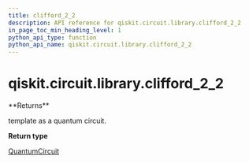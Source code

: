```yaml
---
title: clifford_2_2
description: API reference for qiskit.circuit.library.clifford_2_2
in_page_toc_min_heading_level: 1
python_api_type: function
python_api_name: qiskit.circuit.library.clifford_2_2
---
```


# qiskit.circuit.library.clifford\_2\_2

<Function id="qiskit.circuit.library.clifford_2_2" name="clifford_2_2" isDedicatedPage={true} github="https://github.com/qiskit/qiskit/tree/stable/0.18/qiskit/circuit/library/templates/clifford/clifford_2_2.py" signature="clifford_2_2()">
  **Returns**

  template as a quantum circuit.

  **Return type**

  [QuantumCircuit](qiskit.circuit.QuantumCircuit "qiskit.circuit.QuantumCircuit")
</Function>

